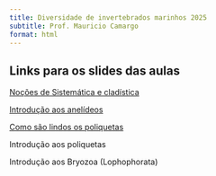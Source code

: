 ```yaml
---
title: Diversidade de invertebrados marinhos 2025
subtitle: Prof. Mauricio Camargo
format: html
---
```


## Links para os slides das aulas

[Noções de Sistemática e cladística](Cladistica.html)

[Introdução aos anelídeos](Intro_Annelida.html)  

[Como são lindos os poliquetas](Lindos_Poliquetas.html)

Introdução aos poliquetas

Introdução aos Bryozoa (Lophophorata)


<!--
[Introdução aos poliquetas](Poliquetas.html)

[Introdução aos Bryozoa (Lophophorata)](Bryozoa.html)
-->

